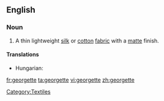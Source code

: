 {{also|Georgette}}
==English==

===Noun===
{{en-noun}}

# A thin lightweight [[silk]] or [[cotton]] [[fabric]] with a [[matte]] finish.

====Translations====
{{trans-top|fabric}}
* Hungarian: {{t-|hu|zsorzsett}}
{{trans-mid}}
{{trans-bottom}}

[[Category:Textiles]]

[[fr:georgette]]
[[ta:georgette]]
[[vi:georgette]]
[[zh:georgette]]